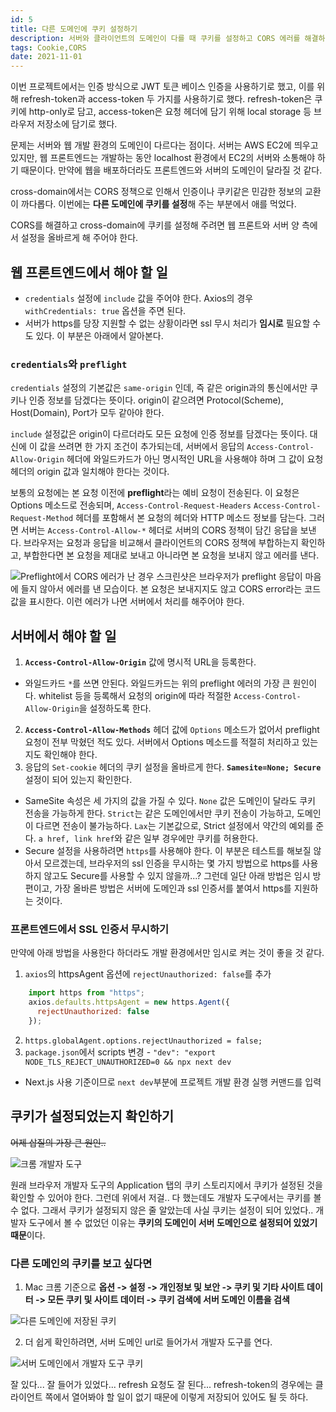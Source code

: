```yaml
---
id: 5
title: 다른 도메인에 쿠키 설정하기
description: 서버와 클라이언트의 도메인이 다를 때 쿠키를 설정하고 CORS 에러를 해결하기
tags: Cookie,CORS
date: 2021-11-01
---
```


이번 프로젝트에서는 인증 방식으로 JWT 토큰 베이스 인증을 사용하기로 했고, 이를 위해 refresh-token과 access-token 두 가지를 사용하기로 했다. refresh-token은 쿠키에 http-only로 담고, access-token은 요청 헤더에 담기 위해 local storage 등 브라우저 저장소에 담기로 했다.

문제는 서버와 웹 개발 환경의 도메인이 다르다는 점이다. 서버는 AWS EC2에 띄우고 있지만, 웹 프론트엔드는 개발하는 동안 localhost 환경에서 EC2의 서버와 소통해야 하기 때문이다. 만약에 웹을 배포하더라도 프론트엔드와 서버의 도메인이 달라질 것 같다.

cross-domain에서는 CORS 정책으로 인해서 인증이나 쿠키같은 민감한 정보의 교환이 까다롭다. 이번에는 **다른 도메인에 쿠키를 설정**해 주는 부분에서 애를 먹었다.

CORS를 해결하고 cross-domain에 쿠키를 설정해 주려면 웹 프론트와 서버 양 측에서 설정을 올바르게 해 주어야 한다.

## 웹 프론트엔드에서 해야 할 일

- `credentials` 설정에 `include` 값을 주어야 한다. Axios의 경우 `withCredentials: true` 옵션을 주면 된다.
- 서버가 https를 당장 지원할 수 없는 상황이라면 ssl 무시 처리가 **임시로** 필요할 수도 있다. 이 부분은 아래에서 알아본다.

### `credentials`와 `preflight`

`credentials` 설정의 기본값은 `same-origin` 인데, 즉 같은 origin과의 통신에서만 쿠키나 인증 정보를 담겠다는 뜻이다. origin이 같으려면 Protocol(Scheme), Host(Domain), Port가 모두 같아야 한다.

`include` 설정값은 origin이 다르더라도 모든 요청에 인증 정보를 담겠다는 뜻이다. 대신에 이 값을 쓰려면 한 가지 조건이 추가되는데, 서버에서 응답의 `Access-Control-Allow-Origin` 헤더에 와일드카드가 아닌 명시적인 URL을 사용해야 하며 그 값이 요청 헤더의 origin 값과 일치해야 한다는 것이다.

보통의 요청에는 본 요청 이전에 **preflight**라는 예비 요청이 전송된다. 이 요청은 Options 메소드로 전송되며, `Access-Control-Request-Headers` `Access-Control-Request-Method` 헤더를 포함해서 본 요청의 헤더와 HTTP 메소드 정보를 담는다. 그러면 서버는 `Access-Control-Allow-*` 헤더로 서버의 CORS 정책이 담긴 응답을 보낸다. 브라우저는 요청과 응답을 비교해서 클라이언트의 CORS 정책에 부합하는지 확인하고, 부합한다면 본 요청을 제대로 보내고 아니라면 본 요청을 보내지 않고 에러를 낸다.

![Preflight에서 CORS 에러가 난 경우](https://images.velog.io/images/ooooorobo/post/09e655b4-2534-4ed8-a9c6-dcf84cdd8ab9/image.png)
스크린샷은 브라우저가 preflight 응답이 마음에 들지 않아서 에러를 낸 모습이다. 본 요청은 보내지지도 않고 CORS error라는 코드 값을 표시한다. 이런 에러가 나면 서버에서 처리를 해주어야 한다.

## 서버에서 해야 할 일

1. **`Access-Control-Allow-Origin`** 값에 명시적 URL을 등록한다.
  - 와일드카드 `*`를 쓰면 안된다. 와일드카드는 위의 preflight 에러의 가장 큰 원인이다. whitelist 등을 등록해서 요청의 origin에 따라 적절한 `Access-Control-Allow-Origin`을 설정하도록 한다.
2. **`Access-Control-Allow-Methods`** 헤더 값에 `Options` 메소드가 없어서 preflight 요청이 전부 막혔던 적도 있다. 서버에서 Options 메소드를 적절히 처리하고 있는지도 확인해야 한다.
3. 응답의 `Set-cookie` 헤더의 쿠키 설정을 올바르게 한다. **`Samesite=None; Secure`** 설정이 되어 있는지 확인한다.
 - SameSite 속성은 세 가지의 값을 가질 수 있다. `None` 값은 도메인이 달라도 쿠키 전송을 가능하게 한다. `Strict`는 같은 도메인에서만 쿠키 전송이 가능하고, 도메인이 다르면 전송이 불가능하다. `Lax`는 기본값으로, Strict 설정에서 약간의 예외를 준다. `a href, link href`와 같은 일부 경우에만 쿠키를 허용한다.
 - Secure 설정을 사용하려면 `https`를 사용해야 한다. 이 부분은 테스트를 해보질 않아서 모르겠는데, 브라우저의 ssl 인증을 무시하는 몇 가지 방법으로 https를 사용하지 않고도 Secure를 사용할 수 있지 않을까...? 그런데 일단 아래 방법은 임시 방편이고, 가장 올바른 방법은 서버에 도메인과 ssl 인증서를 붙여서 https를 지원하는 것이다.

### 프론트엔드에서 SSL 인증서 무시하기

만약에 아래 방법을 사용한다 하더라도 개발 환경에서만 임시로 켜는 것이 좋을 것 같다.

1. `axios`의 httpsAgent 옵션에 `rejectUnauthorized: false`를 추가
```js
    import https from "https";
    axios.defaults.httpsAgent = new https.Agent({
      rejectUnauthorized: false
    });
```
2. `https.globalAgent.options.rejectUnauthorized = false;`
3. `package.json`에서 scripts 변경 - `"dev": "export NODE_TLS_REJECT_UNAUTHORIZED=0 && npx next dev`
- Next.js 사용 기준이므로 `next dev`부분에 프로젝트 개발 환경 실행 커맨드를 입력

## 쿠키가 설정되었는지 확인하기
~~어제 삽질의 가장 큰 원인..~~

![크롬 개발자 도구](https://images.velog.io/images/ooooorobo/post/0810c668-8c48-4487-a43c-9ace124cf83b/%E1%84%89%E1%85%B3%E1%84%8F%E1%85%B3%E1%84%85%E1%85%B5%E1%86%AB%E1%84%89%E1%85%A3%E1%86%BA%202021-11-01%20%E1%84%8B%E1%85%A9%E1%84%92%E1%85%AE%203.05.10.png)

원래 브라우저 개발자 도구의 Application 탭의 쿠키 스토리지에서 쿠키가 설정된 것을 확인할 수 있어야 한다. 그런데 위에서 저걸.. 다 했는데도 개발자 도구에서는 쿠키를 볼 수 없다.
그래서 쿠키가 설정되지 않은 줄 알았는데 사실 쿠키는 설정이 되어 있었다.. 개발자 도구에서 볼 수 없었던 이유는 **쿠키의 도메인이 서버 도메인으로 설정되어 있었기 때문**이다.

### 다른 도메인의 쿠키를 보고 싶다면

1. Mac 크롬 기준으로 **옵션 -> 설정 -> 개인정보 및 보안 -> 쿠키 및 기타 사이트 데이터 -> 모든 쿠키 및 사이트 데이터 -> 쿠키 검색에 서버 도메인 이름을 검색**

![다른 도메인에 저장된 쿠키](https://images.velog.io/images/ooooorobo/post/133081d6-eda1-4d60-afa1-5334be5ac7b5/image.png)

2. 더 쉽게 확인하려면, 서버 도메인 url로 들어가서 개발자 도구를 연다.

![서버 도메인에서 개발자 도구 쿠키](https://images.velog.io/images/ooooorobo/post/d2970f83-01d1-4aee-be1c-d3aad723a25d/%E1%84%89%E1%85%B3%E1%84%8F%E1%85%B3%E1%84%85%E1%85%B5%E1%86%AB%E1%84%89%E1%85%A3%E1%86%BA%202021-11-01%20%E1%84%8B%E1%85%A9%E1%84%92%E1%85%AE%203.12.35.png)

잘 있다... 잘 들어가 있었다... refresh 요청도 잘 된다... refresh-token의 경우에는 클라이언트 쪽에서 열어봐야 할 일이 없기 때문에 이렇게 저장되어 있어도 될 듯 하다.


